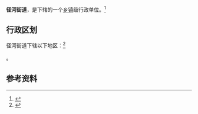 {{中国乡级行政区|42/01/12/007/000}}

'''径河街道'''，是{{PRC admin/fullname|42/01/12/007/000|3}}下辖的一个[[乡镇|乡镇]]级行政单位。<ref>{{PRC admin/ref sgc|{{PRC admin/parent|42/01/12/007/000}}}}</ref>

== 行政区划 ==

径河街道下辖以下地区：<ref>{{PRC admin/ref sgc|42/01/12/007/000}}</ref>

{{PRC admin/children|42/01/12/007/000}}。

== 参考资料 ==

{{reflist}}

{{行政区划小作品}}
{{PRC admin/navcat|42/01/12/007/000}}